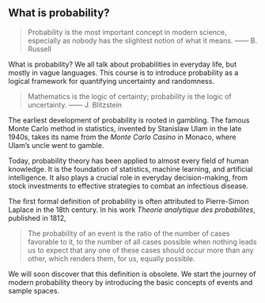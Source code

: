 ## What is probability?

> Probability is the most important concept in modern science,
> especially as nobody has the slightest notion of what it means. —— B.
> Russell

What is probability? We all talk about probabilities in everyday life,
but mostly in vague languages. This course is to introduce probability
as a logical framework for quantifying uncertainty and randomness.

> Mathematics is the logic of certainty; probability is the logic of
> uncertainty. —— J. Blitzstein

The earliest development of probability is rooted in gambling. The
famous Monte Carlo method in statistics, invented by Stanislaw Ulam in
the late 1940s, takes its name from the *Monte Carlo Casino* in Monaco,
where Ulam's uncle went to gamble.

Today, probability theory has been applied to almost every field of
human knowledge. It is the foundation of statistics, machine learning,
and artificial intelligence. It also plays a crucial role in everyday
decision-making, from stock investments to effective strategies to
combat an infectious disease.

The first formal definition of probability is often attributed to
Pierre-Simon Laplace in the 18th century. In his work *Theorie
analytique des probabilites*, published in 1812,

> The probability of an event is the ratio of the number of cases
> favorable to it, to the number of all cases possible when nothing
> leads us to expect that any one of these cases should occur more than
> any other, which renders them, for us, equally possible.

We will soon discover that this definition is obsolete. We start the
journey of modern probability theory by introducing the basic concepts
of events and sample spaces.
